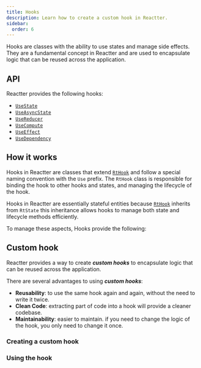 ```yaml
---
title: Hooks
description: Learn how to create a custom hook in Reactter.
sidebar:
  order: 6
---
```





Hooks are classes with the ability to use states and manage side effects. They are a fundamental concept in Reactter and are used to encapsulate logic that can be reused across the application.

## API

Reactter provides the following hooks:

- <HT>[`UseState`](/reactter/api/hooks/use_state)</HT>
- <HT>[`UseAsyncState`](/reactter/api/hooks/use_async_state)</HT>
- <HT>[`UseReducer`](/reactter/api/hooks/use_reducer)</HT>
- <HT>[`UseCompute`](/reactter/api/hooks/use_compute)</HT>
- <HT>[`UseEffect`](/reactter/api/hooks/use_effect)</HT>
- <HT>[`UseDependency`](/reactter/api/hooks/use_instance)</HT>

## How it works

Hooks in Reactter are classes that extend <HT>[`RtHook`](/reactter/api/classes/rt_hook)</HT> and follow a special naming convention with the  <HT>`Use`</HT>  prefix. The <HT>`RtHook`</HT> class is responsible for binding the hook to other hooks and states, and managing the lifecycle of the hook.

Hooks in Reactter are essentially stateful entities because <HT>[`RtHook`](/reactter/api/classes/rt_hook)</HT> inherits from <HT>`RtState`</HT> this inheritance allows hooks to manage both state and lifecycle methods efficiently.

To manage these aspects, Hooks provide the following:
<StatePropertiesMethodsRef/>

## Custom hook

Reactter provides a way to create _**custom hooks**_ to encapsulate logic that can be reused across the application.

There are several advantages to using _**custom hooks**_:

- **Reusability**: to use the same hook again and again, without the need to write it twice.
- **Clean Code**: extracting part of code into a hook will provide a cleaner codebase.
- **Maintainability**: easier to maintain. if you need to change the logic of the hook, you only need to change it once.

### Creating a custom hook

<CreatingCustomHook/>

### Using the hook

<UsingCustomHook/>
